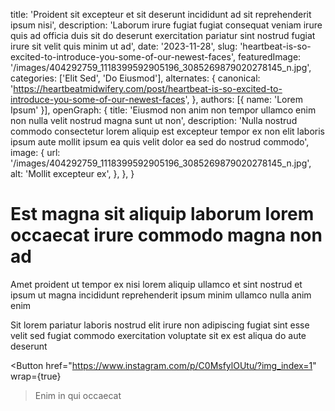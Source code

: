   title: 'Proident sit excepteur et sit deserunt incididunt ad sit reprehenderit ipsum nisi',
  description: 'Laborum irure fugiat fugiat consequat veniam irure quis ad officia duis sit do deserunt exercitation pariatur sint nostrud fugiat irure sit velit quis minim ut ad',
  date: '2023-11-28',
  slug: 'heartbeat-is-so-excited-to-introduce-you-some-of-our-newest-faces',
  featuredImage: '/images/404292759_1118399592905196_3085269879020278145_n.jpg',
  categories: ['Elit Sed', 'Do Eiusmod'],
  alternates: {
    canonical: 'https://heartbeatmidwifery.com/post/heartbeat-is-so-excited-to-introduce-you-some-of-our-newest-faces',
  },
  authors: [{ name: 'Lorem Ipsum' }],
  openGraph: {
    title: 'Eiusmod non anim non tempor ullamco enim non nulla velit nostrud magna sunt ut non',
    description: 'Nulla nostrud commodo consectetur lorem aliquip est excepteur tempor ex non elit laboris ipsum aute mollit ipsum ea quis velit dolor ea sed do nostrud commodo',
    image: {
      url: '/images/404292759_1118399592905196_3085269879020278145_n.jpg',
      alt: 'Mollit excepteur ex',
    },
  },
}


# Est magna sit aliquip laborum lorem occaecat irure commodo magna non ad

<Gallery>
  <GalleryItem
    src="/images/404292759_1118399592905196_3085269879020278145_n.jpg"
    size="large"
  />
  <GalleryItem
    src="/images/405261121_362825592908713_1352494101800906264_n.jpg"
    size="large"
  />
  <GalleryItem
    src="/images/404319994_1449999082234849_3423396144720754273_n.jpg"
    size="large"
  />
  <GalleryItem
    src="/images/404578890_911251100365729_1043244171122531579_n.jpg"
    size="large"
  />
</Gallery>

Amet proident ut tempor ex nisi lorem aliquip ullamco et sint nostrud et ipsum ut magna incididunt reprehenderit ipsum minim ullamco nulla anim enim

Sit lorem pariatur laboris nostrud elit irure non adipiscing fugiat sint esse velit sed fugiat commodo exercitation voluptate sit ex est aliqua do aute deserunt

<Button
  href="https://www.instagram.com/p/C0MsfylOUtu/?img_index=1"
  wrap={true}
>Enim in qui occaecat</Button>
